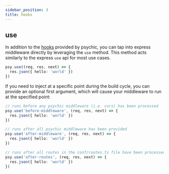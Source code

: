 ```yaml
---
sidebar_position: 3
title: hooks
---
```



## use

In addition to the [hooks](/docs/config/hooks) provided by psychic, you can tap into express middleware directly by leveraging the `use` method. This method acts similarly to the express `use` api for most use cases.

```ts
psy.use((req, res, next) => {
  res.json({ hello: 'world' })
})
```

If you need to inject at a specific point during the build cycle, you can provide an optional first argument, which will cause your middleware to run at the specified point:


```ts
// runs before any psychic middleware (i.e. cors) has been processed
psy.use('before-middleware', (req, res, next) => {
  res.json({ hello: 'world' })
})

// runs after all psychic middleware has been provided
psy.use('after-middleware', (req, res, next) => {
  res.json({ hello: 'world' })
})

// runs after all routes in the conf/routes.ts file have been processed
psy.use('after-routes', (req, res, next) => {
  res.json({ hello: 'world' })
})
```